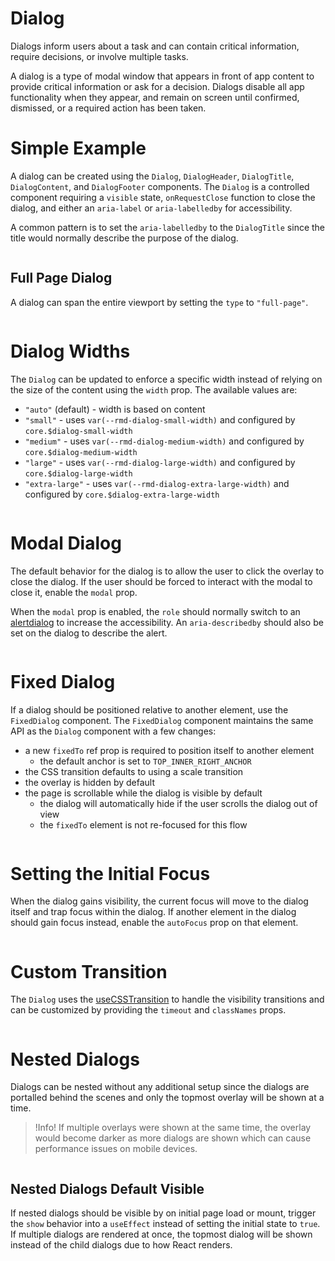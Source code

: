 # Dialog

Dialogs inform users about a task and can contain critical information, require
decisions, or involve multiple tasks.

A dialog is a type of modal window that appears in front of app content to
provide critical information or ask for a decision. Dialogs disable all app
functionality when they appear, and remain on screen until confirmed, dismissed,
or a required action has been taken.

# Simple Example

A dialog can be created using the `Dialog`, `DialogHeader`, `DialogTitle`,
`DialogContent`, and `DialogFooter` components. The `Dialog` is a controlled
component requiring a `visible` state, `onRequestClose` function to close the
dialog, and either an `aria-label` or `aria-labelledby` for accessibility.

A common pattern is to set the `aria-labelledby` to the `DialogTitle` since the
title would normally describe the purpose of the dialog.

```demo source="./SimpleExample.tsx"

```

## Full Page Dialog

A dialog can span the entire viewport by setting the `type` to `"full-page"`.

```demo source="./FullPageDialogExample.tsx"

```

# Dialog Widths

The `Dialog` can be updated to enforce a specific width instead of relying on
the size of the content using the `width` prop. The available values are:

- `"auto"` (default) - width is based on content
- `"small"` - uses `var(--rmd-dialog-small-width)` and configured by `core.$dialog-small-width`
- `"medium"` - uses `var(--rmd-dialog-medium-width)` and configured by `core.$dialog-medium-width`
- `"large"` - uses `var(--rmd-dialog-large-width)` and configured by `core.$dialog-large-width`
- `"extra-large"` - uses `var(--rmd-dialog-extra-large-width)` and configured by `core.$dialog-extra-large-width`

```demo source="./DialogWidths.tsx"

```

# Modal Dialog

The default behavior for the dialog is to allow the user to click the overlay to
close the dialog. If the user should be forced to interact with the modal to
close it, enable the `modal` prop.

When the `modal` prop is enabled, the `role` should normally switch to an
[alertdialog](https://developer.mozilla.org/en-US/docs/Web/Accessibility/ARIA/Roles/alertdialog_role)
to increase the accessibility. An `aria-describedby` should also be set on the
dialog to describe the alert.

```demo source="./ModalDialogExample.tsx"

```

# Fixed Dialog

If a dialog should be positioned relative to another element, use the
`FixedDialog` component. The `FixedDialog` component maintains the same API as
the `Dialog` component with a few changes:

- a new `fixedTo` ref prop is required to position itself to another element
  - the default anchor is set to `TOP_INNER_RIGHT_ANCHOR`
- the CSS transition defaults to using a scale transition
- the overlay is hidden by default
- the page is scrollable while the dialog is visible by default
  - the dialog will automatically hide if the user scrolls the dialog out of
    view
  - the `fixedTo` element is not re-focused for this flow

```demo source="./FixedDialogExample.tsx"

```

# Setting the Initial Focus

When the dialog gains visibility, the current focus will move to the dialog
itself and trap focus within the dialog. If another element in the dialog should
gain focus instead, enable the `autoFocus` prop on that element.

```demo source="./SettingInitialFocusExample.tsx"

```

# Custom Transition

The `Dialog` uses the [useCSSTransition](/hooks/use-css-transition) to handle
the visibility transitions and can be customized by providing the `timeout` and
`classNames` props.

```demo source="./CustomTransitionExample.tsx"

```

# Nested Dialogs

Dialogs can be nested without any additional setup since the dialogs are
portalled behind the scenes and only the topmost overlay will be shown at a
time.

> !Info! If multiple overlays were shown at the same time, the overlay would
> become darker as more dialogs are shown which can cause performance issues on
> mobile devices.

```demo source="./NestedDialogsExample.tsx"

```

## Nested Dialogs Default Visible

If nested dialogs should be visible by on initial page load or mount, trigger
the `show` behavior into a `useEffect` instead of setting the initial state to
`true`. If multiple dialogs are rendered at once, the topmost dialog will be
shown instead of the child dialogs due to how React renders.

```demo source="./NestedDialogsVisibleExample.tsx"

```
